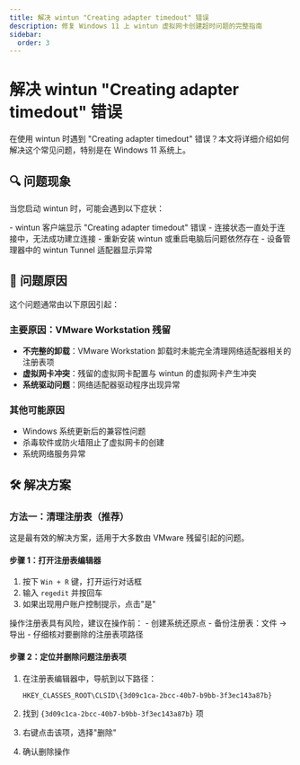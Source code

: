 ```yaml
---
title: 解决 wintun "Creating adapter timedout" 错误
description: 修复 Windows 11 上 wintun 虚拟网卡创建超时问题的完整指南
sidebar:
  order: 3
---
```



# 解决 wintun "Creating adapter timedout" 错误

在使用 wintun 时遇到 "Creating adapter timedout" 错误？本文将详细介绍如何解决这个常见问题，特别是在 Windows 11 系统上。

## 🔍 问题现象

当您启动 wintun 时，可能会遇到以下症状：

<Card title="常见错误症状" icon="warning">
- wintun 客户端显示 "Creating adapter timedout" 错误
- 连接状态一直处于连接中，无法成功建立连接
- 重新安装 wintun 或重启电脑后问题依然存在
- 设备管理器中的 wintun Tunnel 适配器显示异常
</Card>

## 🎯 问题原因

这个问题通常由以下原因引起：

### 主要原因：VMware Workstation 残留
- **不完整的卸载**：VMware Workstation 卸载时未能完全清理网络适配器相关的注册表项
- **虚拟网卡冲突**：残留的虚拟网卡配置与 wintun 的虚拟网卡产生冲突
- **系统驱动问题**：网络适配器驱动程序出现异常

### 其他可能原因
- Windows 系统更新后的兼容性问题
- 杀毒软件或防火墙阻止了虚拟网卡的创建
- 系统网络服务异常

## 🛠️ 解决方案

### 方法一：清理注册表（推荐）

这是最有效的解决方案，适用于大多数由 VMware 残留引起的问题。

#### 步骤 1：打开注册表编辑器

1. 按下 `Win + R` 键，打开运行对话框
2. 输入 `regedit` 并按回车
3. 如果出现用户账户控制提示，点击"是"

<Card title="⚠️ 安全提醒" icon="warning">
操作注册表具有风险，建议在操作前：
- 创建系统还原点
- 备份注册表：文件 → 导出
- 仔细核对要删除的注册表项路径
</Card>

#### 步骤 2：定位并删除问题注册表项

1. 在注册表编辑器中，导航到以下路径：
   ```
   HKEY_CLASSES_ROOT\CLSID\{3d09c1ca-2bcc-40b7-b9bb-3f3ec143a87b}
   ```

2. 找到 `{3d09c1ca-2bcc-40b7-b9bb-3f3ec143a87b}` 项

3. 右键点击该项，选择"删除"

4. 确认删除操作